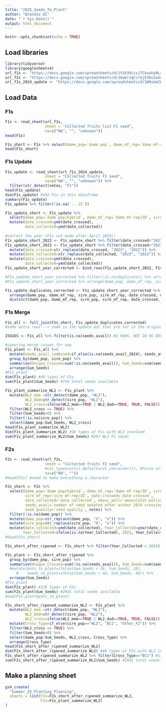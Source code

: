 ```yaml
---
title: "2025_Seeds_To_Plant"
author: "Brandie QC"
date: "`r Sys.Date()`"
output: html_document
---
```


```r
knitr::opts_chunk$set(echo = TRUE)
```

## Load libraries
```r
library(tidyverse)
library(googlesheets4)
url_f1s <- "https://docs.google.com/spreadsheets/d/1t5X39iisjTCknwkyNLs8Q7bmiKYkmkWtPZbpj3Ce4N8/edit#gid=709784644"
url_f2s <- "https://docs.google.com/spreadsheets/d/1bw6rzqCcrGjE5DuIe4oxC_GMPKG66nHHNyT_iY5umBQ/edit#gid=729112464"
url_f1s_2024_update <- "https://docs.google.com/spreadsheets/d/1W9sGeCHn3l0zRb8bdsQPy6QHrEHa2Tb0nnAh_SYz8i8/edit?gid=238525499#gid=238525499"
```

## Load Data

### F1s
```r
F1s <- read_sheet(url_f1s,
                  sheet = "Collected fruits list F1 seed",
                  na=c("NA", "", "unknown")) 
head(F1s)

F1s_short <- F1s %>% select(dame_pop=`dame pop`, dame_mf_rep=`dame mf-rep`, sire_pop=`sire pop`, sire_mf_rep=`sire mf-rep`, date_crossed=`date crossed`, date_collected=`date collected`, seeds_avail=`number of seed updated after fall 2023 planting`, seed_quality=`seed quality`, notes)
head(F1s_short)
```

### F1s Update
```r
F1s_update <- read_sheet(url_f1s_2024_update,
                  sheet = "Collected fruits F2 seed",
                  na=c("NA", "", "unknown")) %>% 
  filter(str_detect(notes, "F1"))
head(F1s_update)
dim(F1s_update) #102 F1s in this dataframe
summary(F1s_update)
F1s_update %>% filter(!is.na(`...15`))

F1s_update_short <- F1s_update %>% 
  select(dame_pop=`dame pop/hybrid`, dame_mf_rep=`dame mf-rep/ID`, sire_pop=`sire pop/hybrid`, sire_mf_rep=`sire mf-rep/ID`, emasc_poll=`emasulator-pollinator`, date_crossed=`date crossed`, date_collected=`date collected`, seeds_avail_2024=`number of seed updated after spring 2024 planting`, duplicate=`...15`) %>% 
  mutate(date_crossed=ymd(date_crossed),
         date_collected=ymd(date_collected)) 
   
#correct the year (F1s not made after April 2023):
F1s_update_short_2023 <- F1s_update_short %>% filter(date_crossed<"2023-05-01")
F1s_update_short_2022 <- F1s_update_short %>% filter(date_crossed>"2023-05-01") %>%
  mutate(date_crossed=str_replace(date_crossed, "2023", "2022")) %>% 
  mutate(date_collected=str_replace(date_collected, "2023", "2022")) %>% 
  mutate(date_crossed=ymd(date_crossed),
         date_collected=ymd(date_collected))
F1s_update_short_year_corrected <- bind_rows(F1s_update_short_2022, F1s_update_short_2023)

#F1s_update_short_year_corrected %>% filter(!is.na(duplicate)) %>% arrange(dame_pop, dame_mf_rep, sire_pop, sire_mf_rep, date_crossed, date_collected, seeds_avail_2024)
#F1s_update_short_year_corrected %>% arrange(dame_pop, dame_mf_rep, sire_pop, sire_mf_rep, date_crossed, date_collected, seeds_avail_2024)

F1s_update_duplicates_corrected <- F1s_update_short_year_corrected %>% 
  arrange(dame_pop, dame_mf_rep, sire_pop, sire_mf_rep, date_crossed, date_collected, seeds_avail_2024) %>% 
  distinct(dame_pop, dame_mf_rep, sire_pop, sire_mf_rep, date_crossed, date_collected, .keep_all=TRUE)

```

### F1s Merge
```r
F1s_all <- full_join(F1s_short, F1s_update_duplicates_corrected) 
#some extra rows --> some in the update doc that are not in the original doc

ISSUES <- F1s_all %>% filter(is.na(seeds_avail)) #2 ROWS, NOT IN OG DOC 

#ignoring merge issues for now
F1s_plant <- F1s_all %>% 
  mutate(seeds_avail_combined=if_else(is.na(seeds_avail_2024), seeds_avail, seeds_avail_2024)) %>% 
  group_by(dame_pop, sire_pop) %>% 
  summarise(Unique_Crosses=sum(!is.na(seeds_avail)), Sum_Seeds=sum(seeds_avail_combined)) %>% 
  arrange(Sum_Seeds) 
#F1s_plant
dim(F1s_plant) #40 types of F1s
sum(F1s_plant$Sum_Seeds) #734 total seeds available

F1s_plant_summarize_WL2 <- F1s_plant %>% 
  mutate(WL2_mom =str_detect(dame_pop, "WL2"), 
         WL2_dad=str_detect(sire_pop, "WL2"), 
         WL2_cross=ifelse(WL2_mom==TRUE | WL2_dad==TRUE, TRUE, FALSE)) %>% 
  filter(WL2_cross == TRUE) %>% 
  filter(Sum_Seeds>0) %>% 
  filter(!is.na(sire_pop)) %>% 
  select(dame_pop:Sum_Seeds, WL2_cross) 
head(F1s_plant_summarize_WL2)
dim(F1s_plant_summarize_WL2) #18 types of F1s with WL2 involved 
sum(F1s_plant_summarize_WL2$Sum_Seeds) #297 WL2 F1 seeds 
```


### F2s
```r
F2s <- read_sheet(url_f2s,
                  sheet = "Collected fruits F2 seed",
                  #col_types=cols(.default=col_character()), #force all columns to be character
                  na=c("NA", "")) 
#head(F2s) #need to make everything a character 

F2s_short <- F2s %>% 
  select(dame_pop=`dame pop/hybrid`, dame_mf_rep=`dame mf-rep/ID`, sire_pop=`sire pop/hybrid`,
         sire_mf_rep=`sire mf-rep/ID`, date_crossed=`date crossed`, 
         date_collected=`date collected`, emasc_poll=`emasulator-pollinator`, 
         seeds_avail=`number of seed updated after winter 2024 crossing planting`, 
         seed_quality=`seed quality`, notes) %>% 
  filter(!is.na(dame_pop)) %>% 
  mutate(dame_pop=str_replace(dame_pop, "X", "x")) %>% 
  mutate(sire_pop=str_replace(sire_pop, "X", "x")) %>% 
  mutate(date_collected=ymd(date_collected), Year_Collected=year(date_collected),
        Year_Collected=ifelse(is.na(Year_Collected), 2023, Year_Collected))
#head(F2s_short)

F2s_short_after_ripened <- F2s_short %>% filter(Year_Collected < 2025)

F2s_plant <- F2s_short_after_ripened %>% 
  group_by(dame_pop, sire_pop) %>% 
  summarise(Unique_Crosses=sum(!is.na(seeds_avail)), Sum_Seeds=sum(seeds_avail)) %>% 
  #mutate(pots_to_plant=ifelse(Sum_Seeds < 16, Sum_Seeds, 16),
     #    seeds_to_plant=ifelse(Sum_Seeds < 48, Sum_Seeds, 48)) %>% 
  arrange(Sum_Seeds) 
#F2s_plant
dim(F2s_plant) #128 types of F2s
sum(F2s_plant$Sum_Seeds) #2941 total seeds available
#sum(F2s_plant$pots_to_plant) 

F2s_short_after_ripened_summarize_WL2 <- F2s_plant %>% 
  mutate(WL2_mom =str_detect(dame_pop, "WL2"), 
         WL2_dad=str_detect(sire_pop, "WL2"), 
         WL2_cross=ifelse(WL2_mom==TRUE | WL2_dad==TRUE, TRUE, FALSE)) %>% 
  mutate(Cross_Type=if_else(sire_pop=="WL2", "BC1", "Other_F2")) %>% 
  filter(WL2_cross == TRUE) %>% 
  filter(Sum_Seeds>0) %>% 
  select(dame_pop:Sum_Seeds, WL2_cross, Cross_Type) %>% 
  arrange(Cross_Type)
head(F2s_short_after_ripened_summarize_WL2)
dim(F2s_short_after_ripened_summarize_WL2) #48 types of F2s with WL2 involved 
F2s_short_after_ripened_summarize_WL2 %>% filter(Cross_Type=="BC1") #11 BC1s with seeds available 
sum(F2s_short_after_ripened_summarize_WL2$Sum_Seeds) #2941 total seeds available

```

## Make a planning sheet
```r
gs4_create(
  "Summer_25_Planting_Planning",
  sheets = list(F2s=F2s_short_after_ripened_summarize_WL2,
                F1s=F1s_plant_summarize_WL2)
)
```

